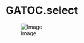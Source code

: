 GATOC.select
========================================================

![Image](https://github.com/edwardchalstrey1/fragmented_genome_with_snps/blob/master/algorithm_flowcharts/selection.png?raw=true)